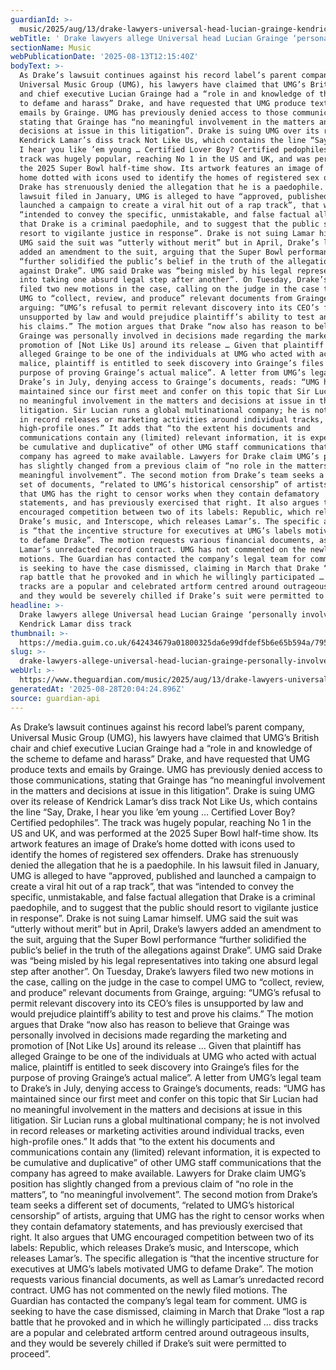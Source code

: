 ```yaml
---
guardianId: >-
  music/2025/aug/13/drake-lawyers-universal-head-lucian-grainge-kendrick-lamar-diss-track-not-like-us
webTitle: ' Drake lawyers allege Universal head Lucian Grainge ‘personally involved’ in Kendrick Lamar diss track'
sectionName: Music
webPublicationDate: '2025-08-13T12:15:40Z'
bodyText: >-
  As Drake’s lawsuit continues against his record label’s parent company,
  Universal Music Group (UMG), his lawyers have claimed that UMG’s British chair
  and chief executive Lucian Grainge had a “role in and knowledge of the scheme
  to defame and harass” Drake, and have requested that UMG produce texts and
  emails by Grainge. UMG has previously denied access to those communications,
  stating that Grainge has “no meaningful involvement in the matters and
  decisions at issue in this litigation”. Drake is suing UMG over its release of
  Kendrick Lamar’s diss track Not Like Us, which contains the line “Say, Drake,
  I hear you like ’em young … Certified Lover Boy? Certified pedophiles”. The
  track was hugely popular, reaching No 1 in the US and UK, and was performed at
  the 2025 Super Bowl half-time show. Its artwork features an image of Drake’s
  home dotted with icons used to identify the homes of registered sex offenders.
  Drake has strenuously denied the allegation that he is a paedophile. In his
  lawsuit filed in January, UMG is alleged to have “approved, published and
  launched a campaign to create a viral hit out of a rap track”, that was
  “intended to convey the specific, unmistakable, and false factual allegation
  that Drake is a criminal paedophile, and to suggest that the public should
  resort to vigilante justice in response”. Drake is not suing Lamar himself.
  UMG said the suit was “utterly without merit” but in April, Drake’s lawyers
  added an amendment to the suit, arguing that the Super Bowl performance
  “further solidified the public’s belief in the truth of the allegations
  against Drake”. UMG said Drake was “being misled by his legal representatives
  into taking one absurd legal step after another”. On Tuesday, Drake’s lawyers
  filed two new motions in the case, calling on the judge in the case to compel
  UMG to “collect, review, and produce” relevant documents from Grainge,
  arguing: “UMG’s refusal to permit relevant discovery into its CEO’s files is
  unsupported by law and would prejudice plaintiff’s ability to test and prove
  his claims.” The motion argues that Drake “now also has reason to believe that
  Grainge was personally involved in decisions made regarding the marketing and
  promotion of [Not Like Us] around its release … Given that plaintiff has
  alleged Grainge to be one of the individuals at UMG who acted with actual
  malice, plaintiff is entitled to seek discovery into Grainge’s files for the
  purpose of proving Grainge’s actual malice”. A letter from UMG’s legal team to
  Drake’s in July, denying access to Grainge’s documents, reads: “UMG has
  maintained since our first meet and confer on this topic that Sir Lucian had
  no meaningful involvement in the matters and decisions at issue in this
  litigation. Sir Lucian runs a global multinational company; he is not involved
  in record releases or marketing activities around individual tracks, even
  high-profile ones.” It adds that “to the extent his documents and
  communications contain any (limited) relevant information, it is expected to
  be cumulative and duplicative” of other UMG staff communications that the
  company has agreed to make available. Lawyers for Drake claim UMG’s position
  has slightly changed from a previous claim of “no role in the matters”, to “no
  meaningful involvement”. The second motion from Drake’s team seeks a different
  set of documents, “related to UMG’s historical censorship” of artists, arguing
  that UMG has the right to censor works when they contain defamatory
  statements, and has previously exercised that right. It also argues that UMG
  encouraged competition between two of its labels: Republic, which releases
  Drake’s music, and Interscope, which releases Lamar’s. The specific allegation
  is “that the incentive structure for executives at UMG’s labels motivated UMG
  to defame Drake”. The motion requests various financial documents, as well as
  Lamar’s unredacted record contract. UMG has not commented on the newly filed
  motions. The Guardian has contacted the company’s legal team for comment. UMG
  is seeking to have the case dismissed, claiming in March that Drake “lost a
  rap battle that he provoked and in which he willingly participated … diss
  tracks are a popular and celebrated artform centred around outrageous insults,
  and they would be severely chilled if Drake’s suit were permitted to proceed”.
headline: >-
  Drake lawyers allege Universal head Lucian Grainge ‘personally involved’ in
  Kendrick Lamar diss track
thumbnail: >-
  https://media.guim.co.uk/642434679a01800325da6e99dfdef5b6e65b594a/795_336_3284_2627/500.jpg
slug: >-
  drake-lawyers-allege-universal-head-lucian-grainge-personally-involved-in-kendrick-lamar-diss-track
webUrl: >-
  https://www.theguardian.com/music/2025/aug/13/drake-lawyers-universal-head-lucian-grainge-kendrick-lamar-diss-track-not-like-us
generatedAt: '2025-08-28T20:04:24.896Z'
source: guardian-api
---
```

As Drake’s lawsuit continues against his record label’s parent company, Universal Music Group (UMG), his lawyers have claimed that UMG’s British chair and chief executive Lucian Grainge had a “role in and knowledge of the scheme to defame and harass” Drake, and have requested that UMG produce texts and emails by Grainge. UMG has previously denied access to those communications, stating that Grainge has “no meaningful involvement in the matters and decisions at issue in this litigation”. Drake is suing UMG over its release of Kendrick Lamar’s diss track Not Like Us, which contains the line “Say, Drake, I hear you like ’em young … Certified Lover Boy? Certified pedophiles”. The track was hugely popular, reaching No 1 in the US and UK, and was performed at the 2025 Super Bowl half-time show. Its artwork features an image of Drake’s home dotted with icons used to identify the homes of registered sex offenders. Drake has strenuously denied the allegation that he is a paedophile. In his lawsuit filed in January, UMG is alleged to have “approved, published and launched a campaign to create a viral hit out of a rap track”, that was “intended to convey the specific, unmistakable, and false factual allegation that Drake is a criminal paedophile, and to suggest that the public should resort to vigilante justice in response”. Drake is not suing Lamar himself. UMG said the suit was “utterly without merit” but in April, Drake’s lawyers added an amendment to the suit, arguing that the Super Bowl performance “further solidified the public’s belief in the truth of the allegations against Drake”. UMG said Drake was “being misled by his legal representatives into taking one absurd legal step after another”. On Tuesday, Drake’s lawyers filed two new motions in the case, calling on the judge in the case to compel UMG to “collect, review, and produce” relevant documents from Grainge, arguing: “UMG’s refusal to permit relevant discovery into its CEO’s files is unsupported by law and would prejudice plaintiff’s ability to test and prove his claims.” The motion argues that Drake “now also has reason to believe that Grainge was personally involved in decisions made regarding the marketing and promotion of [Not Like Us] around its release … Given that plaintiff has alleged Grainge to be one of the individuals at UMG who acted with actual malice, plaintiff is entitled to seek discovery into Grainge’s files for the purpose of proving Grainge’s actual malice”. A letter from UMG’s legal team to Drake’s in July, denying access to Grainge’s documents, reads: “UMG has maintained since our first meet and confer on this topic that Sir Lucian had no meaningful involvement in the matters and decisions at issue in this litigation. Sir Lucian runs a global multinational company; he is not involved in record releases or marketing activities around individual tracks, even high-profile ones.” It adds that “to the extent his documents and communications contain any (limited) relevant information, it is expected to be cumulative and duplicative” of other UMG staff communications that the company has agreed to make available. Lawyers for Drake claim UMG’s position has slightly changed from a previous claim of “no role in the matters”, to “no meaningful involvement”. The second motion from Drake’s team seeks a different set of documents, “related to UMG’s historical censorship” of artists, arguing that UMG has the right to censor works when they contain defamatory statements, and has previously exercised that right. It also argues that UMG encouraged competition between two of its labels: Republic, which releases Drake’s music, and Interscope, which releases Lamar’s. The specific allegation is “that the incentive structure for executives at UMG’s labels motivated UMG to defame Drake”. The motion requests various financial documents, as well as Lamar’s unredacted record contract. UMG has not commented on the newly filed motions. The Guardian has contacted the company’s legal team for comment. UMG is seeking to have the case dismissed, claiming in March that Drake “lost a rap battle that he provoked and in which he willingly participated … diss tracks are a popular and celebrated artform centred around outrageous insults, and they would be severely chilled if Drake’s suit were permitted to proceed”.
